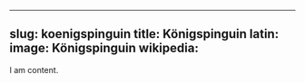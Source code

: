 
---
slug: koenigspinguin
title: Königspinguin
latin:
image: Königspinguin
wikipedia: 
---

I am content.
